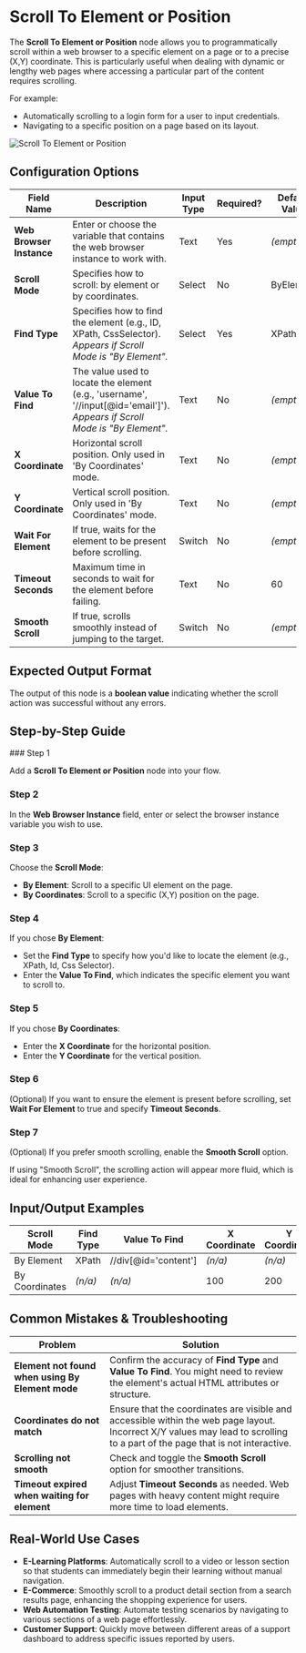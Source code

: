 
# Scroll To Element or Position

The **Scroll To Element or Position** node allows you to programmatically scroll within a web browser to a specific element on a page or to a precise (X,Y) coordinate. This is particularly useful when dealing with dynamic or lengthy web pages where accessing a particular part of the content requires scrolling.

For example:

- Automatically scrolling to a login form for a user to input credentials.
- Navigating to a specific position on a page based on its layout.

![Scroll To Element or Position](./scroll-to-element-or-position.png)

## Configuration Options

| Field Name               | Description                                                                                                                | Input Type | Required? | Default Value |
| ------------------------ | -------------------------------------------------------------------------------------------------------------------------- | ---------- | --------- | ------------- |
| **Web Browser Instance** | Enter or choose the variable that contains the web browser instance to work with.                                          | Text       | Yes       | _(empty)_     |
| **Scroll Mode**          | Specifies how to scroll: by element or by coordinates.                                                                     | Select     | No        | ByElement     |
| **Find Type**            | Specifies how to find the element (e.g., ID, XPath, CssSelector). _Appears if Scroll Mode is "By Element"._                | Select     | Yes       | XPath         |
| **Value To Find**        | The value used to locate the element (e.g., 'username', '//input[@id='email']'). _Appears if Scroll Mode is "By Element"._ | Text       | No        | _(empty)_     |
| **X Coordinate**         | Horizontal scroll position. Only used in 'By Coordinates' mode.                                                            | Text       | No        | _(empty)_     |
| **Y Coordinate**         | Vertical scroll position. Only used in 'By Coordinates' mode.                                                              | Text       | No        | _(empty)_     |
| **Wait For Element**     | If true, waits for the element to be present before scrolling.                                                             | Switch     | No        | _(empty)_     |
| **Timeout Seconds**      | Maximum time in seconds to wait for the element before failing.                                                            | Text       | No        | 60            |
| **Smooth Scroll**        | If true, scrolls smoothly instead of jumping to the target.                                                                | Switch     | No        | _(empty)_     |

## Expected Output Format

The output of this node is a **boolean value** indicating whether the scroll action was successful without any errors.

## Step-by-Step Guide

<Steps>
### Step 1

Add a **Scroll To Element or Position** node into your flow.

### Step 2

In the **Web Browser Instance** field, enter or select the browser instance variable you wish to use.

### Step 3

Choose the **Scroll Mode**:

- **By Element**: Scroll to a specific UI element on the page.
- **By Coordinates**: Scroll to a specific (X,Y) position on the page.

### Step 4

If you chose **By Element**:

- Set the **Find Type** to specify how you'd like to locate the element (e.g., XPath, Id, Css Selector).
- Enter the **Value To Find**, which indicates the specific element you want to scroll to.

### Step 5

If you chose **By Coordinates**:

- Enter the **X Coordinate** for the horizontal position.
- Enter the **Y Coordinate** for the vertical position.

### Step 6

(Optional) If you want to ensure the element is present before scrolling, set **Wait For Element** to true and specify **Timeout Seconds**.

### Step 7

(Optional) If you prefer smooth scrolling, enable the **Smooth Scroll** option.

</Steps>

<Callout type="info" title="Tip">
  If using "Smooth Scroll", the scrolling action will appear more fluid, which
  is ideal for enhancing user experience.
</Callout>

## Input/Output Examples

| Scroll Mode    | Find Type | Value To Find        | X Coordinate | Y Coordinate | Smooth Scroll | Output Value | Output Type |
| -------------- | --------- | -------------------- | ------------ | ------------ | ------------- | ------------ | ----------- |
| By Element     | XPath     | //div[@id='content'] | _(n/a)_      | _(n/a)_      | true          | true         | Boolean     |
| By Coordinates | _(n/a)_   | _(n/a)_              | 100          | 200          | false         | true         | Boolean     |

## Common Mistakes & Troubleshooting

| Problem                                          | Solution                                                                                                                                                                     |
| ------------------------------------------------ | ---------------------------------------------------------------------------------------------------------------------------------------------------------------------------- |
| **Element not found when using By Element mode** | Confirm the accuracy of **Find Type** and **Value To Find**. You might need to review the element's actual HTML attributes or structure.                                     |
| **Coordinates do not match**                     | Ensure that the coordinates are visible and accessible within the web page layout. Incorrect X/Y values may lead to scrolling to a part of the page that is not interactive. |
| **Scrolling not smooth**                         | Check and toggle the **Smooth Scroll** option for smoother transitions.                                                                                                      |
| **Timeout expired when waiting for element**     | Adjust **Timeout Seconds** as needed. Web pages with heavy content might require more time to load elements.                                                                 |

## Real-World Use Cases

- **E-Learning Platforms**: Automatically scroll to a video or lesson section so that students can immediately begin their learning without manual navigation.
- **E-Commerce**: Smoothly scroll to a product detail section from a search results page, enhancing the shopping experience for users.
- **Web Automation Testing**: Automate testing scenarios by navigating to various sections of a web page effortlessly.
- **Customer Support**: Quickly move between different areas of a support dashboard to address specific issues reported by users.
